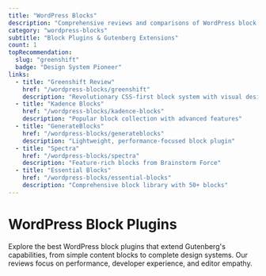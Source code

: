```yaml
---
title: "WordPress Blocks"
description: "Comprehensive reviews and comparisons of WordPress block plugins for Gutenberg, including advanced block collections, design systems, and visual builders."
category: "wordpress-blocks"
subtitle: "Block Plugins & Gutenberg Extensions"
count: 1
topRecommendation:
  slug: "greenshift"
  badge: "Design System Pioneer"
links:
  - title: "Greenshift Review"
    href: "/wordpress-blocks/greenshift"
    description: "Revolutionary CSS-first block system with visual design tokens"
  - title: "Kadence Blocks"
    href: "/wordpress-blocks/kadence-blocks"
    description: "Popular block collection with advanced features"
  - title: "GenerateBlocks"
    href: "/wordpress-blocks/generateblocks"
    description: "Lightweight, performance-focused block plugin"
  - title: "Spectra"
    href: "/wordpress-blocks/spectra"
    description: "Feature-rich blocks from Brainstorm Force"
  - title: "Essential Blocks"
    href: "/wordpress-blocks/essential-blocks"
    description: "Comprehensive block library with 50+ blocks"
---
```


# WordPress Block Plugins

Explore the best WordPress block plugins that extend Gutenberg's capabilities, from simple content blocks to complete design systems. Our reviews focus on performance, developer experience, and editor empathy.